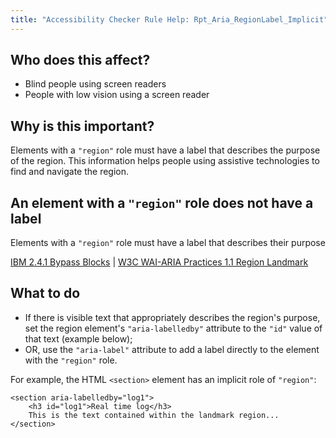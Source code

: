 ```yaml
---
title: "Accessibility Checker Rule Help: Rpt_Aria_RegionLabel_Implicit"
---
```


<div className="toolHelp">
<Row>
<Column colLg={5} colMd={3} colSm={4} className="toolLeft">

## Who does this affect?

* Blind people using screen readers
* People with low vision using a screen reader

## Why is this important?

Elements with a `"region"` role must have a label that describes the purpose of the region. This information helps people using assistive technologies to find and navigate the region.

</Column>
<Column colLg={11} colMd={5} colSm={4} className="toolMain">

<div id="locLevel"></div>

## An element with a `"region"` role does not have a label
Elements with a `"region"` role must have a label that describes their purpose

[IBM 2.4.1 Bypass Blocks](http://www.ibm.com/able/guidelines/ci162/bypass_blocks.html) | [W3C WAI-ARIA Practices 1.1 Region Landmark ](https://www.w3.org/TR/wai-aria-practices-1.1/examples/landmarks/region.html)

<div id="locSnippet"></div>

## What to do

* If there is visible text that appropriately describes the region's purpose, set the region element's `"aria-labelledby"` attribute to the `"id"` value of that text (example below);
* OR, use the `"aria-label"` attribute to add a label directly to the element with the `"region"` role.

For example, the HTML `<section>` element has an implicit role of `"region"`:
```
<section aria-labelledby="log1">
	<h3 id="log1">Real time log</h3>
	This is the text contained within the landmark region...
</section>
```


</Column>
</Row>
</div>
